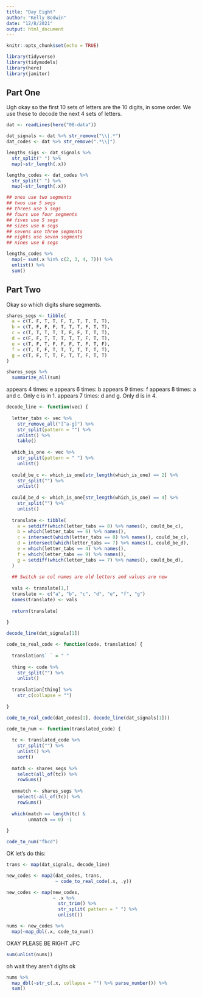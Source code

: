 ```yaml
---
title: "Day Eight"
author: "Kelly Bodwin"
date: "12/8/2021"
output: html_document
---
```


```r
knitr::opts_chunk$set(echo = TRUE)
```

```r
library(tidyverse)
library(tidymodels)
library(here)
library(janitor)
```

## Part One

Ugh okay so the first 10 sets of letters are the 10 digits, in some order.  We use these to decode the next 4 sets of letters.

```r
dat <- readLines(here("08-data"))

dat_signals <- dat %>% str_remove("\\|.*")
dat_codes <- dat %>% str_remove(".*\\|")
```

```r
lengths_sigs <- dat_signals %>%
  str_split(" ") %>%
  map(~str_length(.x))

lengths_codes <- dat_codes %>%
  str_split(" ") %>%
  map(~str_length(.x))

## ones use two segments
## twos use 5 segs
## threes use 5 segs
## fours use four segments
## fives use 5 segs
## sizes use 6 segs
## sevens use three segments
## eights use seven segments
## nines use 6 segs

lengths_codes %>%
  map(~ sum(.x %in% c(2, 3, 4, 7))) %>%
  unlist() %>%
  sum()
```

## Part Two

Okay so which digits share segments.



```r
shares_segs <- tibble(
  a = c(T, F, T, T, F, T, T, T, T, T),
  b = c(T, F, F, F, T, T, T, F, T, T),
  c = c(T, T, T, T, T, F, F, T, T, T),
  d = c(F, F, T, T, T, T, T, F, T, T),
  e = c(T, F, T, F, F, F, T, F, T, F),
  f = c(T, T, F, T, T, T, T, T, T, T),
  g = c(T, F, T, T, F, T, T, F, T, T)
)

shares_segs %>%
  summarize_all(sum)
```

appears 4 times: e
appears 6 times: b
appears 9 times: f
appears 8 times: a and c.  Only c is in 1.
appears 7 times: d and g.  Only d is in 4.

```r
decode_line <- function(vec) {
  
  letter_tabs <- vec %>% 
    str_remove_all("[^a-g]") %>%
    str_split(pattern = "") %>%
    unlist() %>%
    table()
  
  which_is_one <- vec %>%
    str_split(pattern = " ") %>%
    unlist() 
  
  could_be_c <- which_is_one[str_length(which_is_one) == 2] %>%
    str_split("") %>%
    unlist()
  
  could_be_d <- which_is_one[str_length(which_is_one) == 4] %>%
    str_split("") %>%
    unlist()
  
  translate <- tibble(
    a = setdiff(which(letter_tabs == 8) %>% names(), could_be_c),
    b = which(letter_tabs == 6) %>% names(),
    c = intersect(which(letter_tabs == 8) %>% names(), could_be_c),
    d = intersect(which(letter_tabs == 7) %>% names(), could_be_d),
    e = which(letter_tabs == 4) %>% names(),
    f = which(letter_tabs == 9) %>% names(),
    g = setdiff(which(letter_tabs == 7) %>% names(), could_be_d),
  )
  
  ## Switch so col names are old letters and values are new
  
  vals <- translate[1,]
  translate <- c("a", "b", "c", "d", "e", "f", "g")
  names(translate) <- vals
  
  return(translate)
  
}

decode_line(dat_signals[1])

```

```r
code_to_real_code <- function(code, translation) {
  
  translation$` ` = " "
  
  thing <- code %>%
    str_split("") %>%
    unlist()
  
  translation[thing] %>%
    str_c(collapse = "")
  
}

code_to_real_code(dat_codes[1], decode_line(dat_signals[1]))

```

```r
code_to_num <- function(translated_code) {
  
  tc <- translated_code %>%
    str_split("") %>%
    unlist() %>%
    sort()
  
  match <- shares_segs %>%
    select(all_of(tc)) %>%
    rowSums()
  
  unmatch <- shares_segs %>%
    select(-all_of(tc)) %>%
    rowSums()
  
  which(match == length(tc) &
        unmatch == 0) -1
  
}

code_to_num("fbcd")

```
OK let's do this:

```r
trans <- map(dat_signals, decode_line)

new_codes <- map2(dat_codes, trans,
                  ~ code_to_real_code(.x, .y))

new_codes <- map(new_codes, 
                 ~ .x %>% 
                   str_trim() %>% 
                   str_split( pattern = " ") %>% 
                   unlist())

nums <- new_codes %>%
  map(~map_dbl(.x, code_to_num))
```

OKAY PLEASE BE RIGHT JFC

```r
sum(unlist(nums))
```

oh wait they aren't digits ok

```r
nums %>%
  map_dbl(~str_c(.x, collapse = "") %>% parse_number()) %>%
  sum()
```



